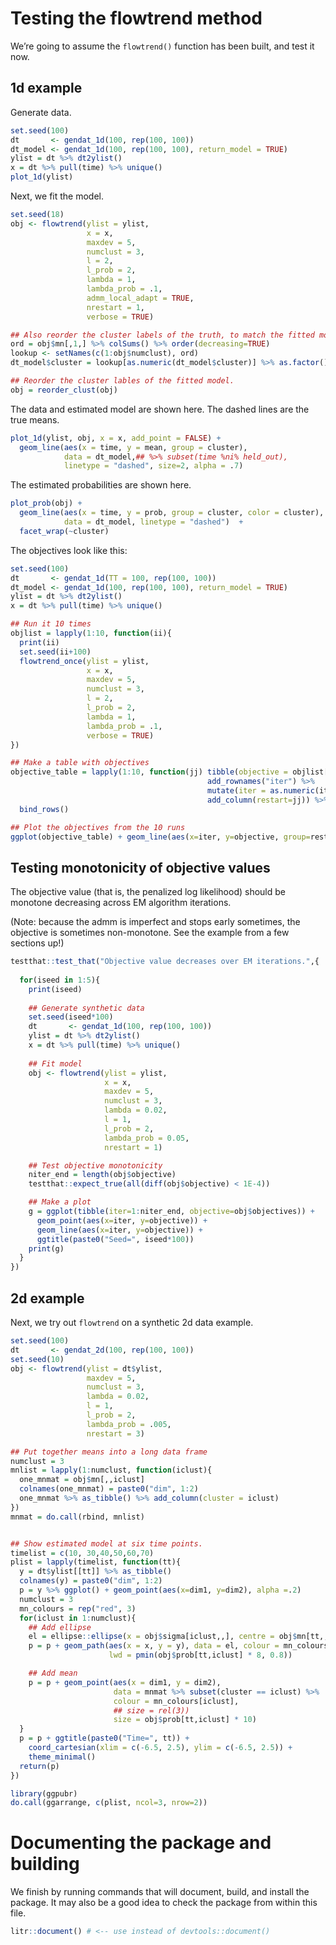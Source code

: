 # Testing the flowtrend method

We're going to assume the `flowtrend()` function has been built, and test it
now.

## 1d example {#1d-example}


Generate data.

```r
set.seed(100)
dt       <- gendat_1d(100, rep(100, 100))
dt_model <- gendat_1d(100, rep(100, 100), return_model = TRUE)
ylist = dt %>% dt2ylist()
x = dt %>% pull(time) %>% unique()
plot_1d(ylist)
```


Next, we fit the model.

```r
set.seed(18)
obj <- flowtrend(ylist = ylist,
                 x = x,
                 maxdev = 5,
                 numclust = 3,
                 l = 2,
                 l_prob = 2,
                 lambda = 1,
                 lambda_prob = .1,
                 admm_local_adapt = TRUE,
                 nrestart = 1,
                 verbose = TRUE)

## Also reorder the cluster labels of the truth, to match the fitted model.
ord = obj$mn[,1,] %>% colSums() %>% order(decreasing=TRUE)
lookup <- setNames(c(1:obj$numclust), ord)
dt_model$cluster = lookup[as.numeric(dt_model$cluster)] %>% as.factor()

## Reorder the cluster lables of the fitted model.
obj = reorder_clust(obj)
```

The data and estimated model are shown here. The dashed lines are the true means.


```r
plot_1d(ylist, obj, x = x, add_point = FALSE) +
  geom_line(aes(x = time, y = mean, group = cluster),
            data = dt_model,## %>% subset(time %ni% held_out),
            linetype = "dashed", size=2, alpha = .7)
```

The estimated probabilities are shown here.

```r
plot_prob(obj) +
  geom_line(aes(x = time, y = prob, group = cluster, color = cluster),
            data = dt_model, linetype = "dashed")  +
  facet_wrap(~cluster)
```


The objectives look like this:

```r
set.seed(100)
dt       <- gendat_1d(TT = 100, rep(100, 100))
dt_model <- gendat_1d(100, rep(100, 100), return_model = TRUE)
ylist = dt %>% dt2ylist()
x = dt %>% pull(time) %>% unique()

## Run it 10 times
objlist = lapply(1:10, function(ii){
  print(ii)
  set.seed(ii+100)
  flowtrend_once(ylist = ylist,
                 x = x,
                 maxdev = 5,
                 numclust = 3,
                 l = 2,
                 l_prob = 2,
                 lambda = 1,
                 lambda_prob = .1,
                 verbose = TRUE)
})

## Make a table with objectives
objective_table = lapply(1:10, function(jj) tibble(objective = objlist[[jj]]$objectives) %>%
                                            add_rownames("iter") %>%
                                            mutate(iter = as.numeric(iter)) %>%
                                            add_column(restart=jj)) %>%
  bind_rows()  

## Plot the objectives from the 10 runs
ggplot(objective_table) + geom_line(aes(x=iter, y=objective, group=restart))
```


## Testing monotonicity of objective values

The objective value (that is, the penalized log likelihood) should be monotone
decreasing across EM algorithm iterations.

(Note: because the admm is imperfect and stops early sometimes, the objective is
sometimes non-monotone. See the example from a few sections up!)

```r
testthat::test_that("Objective value decreases over EM iterations.",{
  
  for(iseed in 1:5){
    print(iseed)
    
    ## Generate synthetic data
    set.seed(iseed*100)
    dt       <- gendat_1d(100, rep(100, 100))
    ylist = dt %>% dt2ylist()
    x = dt %>% pull(time) %>% unique()
    
    ## Fit model
    obj <- flowtrend(ylist = ylist,
                     x = x,
                     maxdev = 5,
                     numclust = 3,
                     lambda = 0.02,
                     l = 1,
                     l_prob = 2,
                     lambda_prob = 0.05,
                     nrestart = 1)

    ## Test objective monotonicity
    niter_end = length(obj$objective)
    testthat::expect_true(all(diff(obj$objective) < 1E-4))

    ## Make a plot
    g = ggplot(tibble(iter=1:niter_end, objective=obj$objectives)) +
      geom_point(aes(x=iter, y=objective)) +
      geom_line(aes(x=iter, y=objective)) +
      ggtitle(paste0("Seed=", iseed*100))
    print(g)
  }
})
```

## 2d example {#2d-example}

Next, we try out `flowtrend` on a synthetic 2d data example.

```r
set.seed(100) 
dt       <- gendat_2d(100, rep(100, 100))
set.seed(10)
obj <- flowtrend(ylist = dt$ylist,
                 maxdev = 5,
                 numclust = 3,
                 lambda = 0.02,
                 l = 1,
                 l_prob = 2,
                 lambda_prob = .005,
                 nrestart = 3)

## Put together means into a long data frame
numclust = 3
mnlist = lapply(1:numclust, function(iclust){
  one_mnmat = obj$mn[,,iclust]
  colnames(one_mnmat) = paste0("dim", 1:2)
  one_mnmat %>% as_tibble() %>% add_column(cluster = iclust)
})
mnmat = do.call(rbind, mnlist)


## Show estimated model at six time points. 
timelist = c(10, 30,40,50,60,70)
plist = lapply(timelist, function(tt){
  y = dt$ylist[[tt]] %>% as_tibble()
  colnames(y) = paste0("dim", 1:2) 
  p = y %>% ggplot() + geom_point(aes(x=dim1, y=dim2), alpha =.2)
  numclust = 3
  mn_colours = rep("red", 3)
  for(iclust in 1:numclust){
    ## Add ellipse
    el = ellipse::ellipse(x = obj$sigma[iclust,,], centre = obj$mn[tt,,iclust]) %>% as_tibble()
    p = p + geom_path(aes(x = x, y = y), data = el, colour = mn_colours[iclust], lty = 2,
                      lwd = pmin(obj$prob[tt,iclust] * 8, 0.8))

    ## Add mean
    p = p + geom_point(aes(x = dim1, y = dim2),
                       data = mnmat %>% subset(cluster == iclust) %>% .[tt,],
                       colour = mn_colours[iclust],
                       ## size = rel(3))
                       size = obj$prob[tt,iclust] * 10)
  }
  p = p + ggtitle(paste0("Time=", tt)) +
    coord_cartesian(xlim = c(-6.5, 2.5), ylim = c(-6.5, 2.5)) +
    theme_minimal()
  return(p)
})

library(ggpubr)
do.call(ggarrange, c(plist, ncol=3, nrow=2))
```


# Documenting the package and building

We finish by running commands that will document, build, and install the package.  It may also be a good idea to check the package from within this file.

```r
litr::document() # <-- use instead of devtools::document()
```
